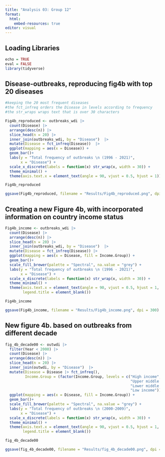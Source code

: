 ```yaml
---
title: "Analysis 03: Group 12"
format:
  html:
    embed-resources: true
editor: visual
---
```


## Loading Libraries

```r
echo = TRUE
eval = FALSE
library(tidyverse)
```

## Disease-outbreaks, reproducing fig4b with top 20 diseases

```r

#keeping the 20 most frequent diseases
#the fct_infreq orders the Disease in levels according to frequency
#the str_wraps wraps text that is over 30 characters

Fig4b_reproduced <- outbreaks_wdi |> 
  count(Disease) |> 
  arrange(desc(n)) |> 
  slice_head(n = 20) |>  
  inner_join(outbreaks_wdi, by = "Disease")  |> 
  mutate(Disease = fct_infreq(Disease))  |>  
  ggplot(mapping = aes(x = Disease)) +
  geom_bar()+
  labs(y = "Total frequency of outbreaks \n (1996 - 2021)", 
       x = "Disease") +
  scale_x_discrete(labels = function(x) str_wrap(x, width = 30)) + 
  theme_minimal() +
  theme(axis.text.x = element_text(angle = 90, vjust = 0.5, hjust = 1))

Fig4b_reproduced

ggsave(Fig4b_reproduced, filename = "Results/Fig4b_reproduced.png", dpi = 300)
```

## Creating a new Figure 4b, with incorporated information on country income status

```r

Fig4b_income <- outbreaks_wdi |> 
  count(Disease) |> 
  arrange(desc(n)) |> 
  slice_head(n = 20) |> 
  inner_join(outbreaks_wdi, by = "Disease")  |> 
  mutate(Disease = fct_infreq(Disease)) |>
  ggplot(mapping = aes(x = Disease, fill = Income.Group)) +
  geom_bar()+
  scale_fill_brewer(palette = "Spectral", na.value = "grey") +
  labs(y = "Total frequency of outbreaks \n (1996 - 2021)", 
       x = "Disease") +
  scale_x_discrete(labels = function(x) str_wrap(x, width = 30)) +
  theme_minimal() +
  theme(axis.text.x = element_text(angle = 90, vjust = 0.5, hjust = 1, size = 8), 
        legend.title = element_blank())

Fig4b_income

ggsave(Fig4b_income, filename = "Results/Fig4b_income.png", dpi = 300)

```

## New figure 4b. based on outbreaks from different decade

```r

fig_4b_decade00 <- outwdi |> 
  filter(Year < 2000) |> 
  count(Disease) |> 
  arrange(desc(n)) |> 
  slice_head(n = 20) |> 
  inner_join(outwdi, by = "Disease")  |> 
  mutate(Disease = Disease |> fct_infreq(),  
         Income.Group = (factor(Income.Group, levels = c("High income",
                                                         "Upper middle income", 
                                                         "Lower middle income", 
                                                         "Low income")))) |>
  ggplot(mapping = aes(x = Disease, fill = Income.Group)) +
  geom_bar()+
  scale_fill_brewer(palette = "Spectral", na.value = "grey") +
  labs(y = "Total frequency of outbreaks \n (2000-2009)", 
       x = "Disease") +
  scale_x_discrete(labels = function(x) str_wrap(x, width = 30)) +
  theme_minimal() +
  theme(axis.text.x = element_text(angle = 90, vjust = 0.5, hjust = 1, size = 8), 
        legend.title = element_blank())

fig_4b_decade00

ggsave(fig_4b_decade00, filename = "Results/fig_4b_decade00.png", dpi = 300)
```
